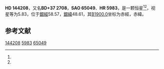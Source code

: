 {{Starbox begin
| name = HD 144208
}}
{{Starbox observe
| epoch = [[J2000.0|J2000.0]]
| constell = {{星座名待查}}<ref name=SIMBAD>{{cite web
 | url=http://simbad.u-strasbg.fr/simbad/sim-id?Ident=HR+5983
 | title =Pulsating variable Star
 | publisher=Centre de Données astronomiques de Strasbourg
 | work=SIMBAD
 | accessdate=2012-07-13}}</ref><ref name=DATA>{{cite web
 | url=http://vizier.u-strasbg.fr/viz-bin/VizieR-5?-out.add=.&-source=5050&-corr=PK=HR&-out.max=9999&HR=5983
 | title=VizieR Detailed Page
 | accessdate=2012-07-13
 | archive-url=https://web.archive.org/web/20160305032511/http://vizier.u-strasbg.fr/viz-bin/VizieR-5?-out.add=.&-source=5050&-corr=PK=HR&-out.max=9999&HR=5983
 | archive-date=2016-03-05
 | dead-url=yes
 }}</ref>
| 星官 = 
| ra = {{RA|16|3|19.4}}<ref name=SIMBAD /><ref name=DATA />
| dec = {{DEC|+36|37|54}}<ref name=SIMBAD /><ref name=DATA />
| appmag_v = 5.83<ref name=SIMBAD /><ref name=DATA />
}}
{{Starbox character
| class = A2V+F7III<ref name=SIMBAD /><ref name=DATA />
| b-v = 0.56<ref name=SIMBAD /><ref name=DATA />
| u-b = <ref name=SIMBAD /><ref name=DATA />
| r-i = <ref name=SIMBAD /><ref name=DATA />
| variable = 
}}
{{Starbox astrometry
| radial_v = 
| prop_mo_ra = -1
| parallax = 
| p_error = 
}}
{{Starbox catalog
| names =BD+37 2708，[[SAO星表|SAO]] 65049，[[HD星表|HD]] 144208，[[HR星表|HR]] 5983}}
{{Starbox reference |Simbad=HR+5983}}
{{Starbox end}}

'''HD 144208'''，又名'''BD+37 2708'''，'''SAO 65049'''、'''HR 5983'''，是一颗恒星<ref name=SIMBAD /><ref name=DATA />，视星等为5.83，位于[[銀道座標系|銀經]]58.57，[[銀道座標系|銀緯]]48.61，其[[B1900.0|B1900.0]]坐标为赤經{{RA|15|59|38.7}}，赤緯{{DEC|+36|48.61|27}}。

== 参考文献 ==
{{reflist}}

{{star-stub}}

[[Category:HD和HDE天體|144208]]
[[Category:HR天體|5983]]
[[Category:SAO天體|65049]]